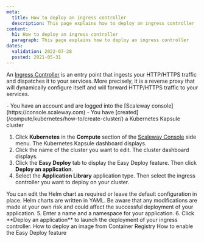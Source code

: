 ```yaml
---
meta:
  title: How to deploy an ingress controller
  description: This page explains how to deploy an ingress controller
content:
  h1: How to deploy an ingress controller
  paragraph: This page explains how to deploy an ingress controller
dates:
  validation: 2022-07-28
  posted: 2021-05-31
---
```


An [Ingress Controller](/compute/kubernetes/concepts#ingress-controller) is an entry point that ingests your HTTP/HTTPS traffic and dispatches it to your services. More precisely, it is a reverse proxy that will dynamically configure itself and will forward HTTP/HTTPS traffic to your services.

<Message type="requirement">
  - You have an account and are logged into the [Scaleway console](https://console.scaleway.com) 
  - You have [created](/compute/kubernetes/how-to/create-cluster/) a Kubernetes Kapsule cluster
</Message>

1. Click **Kubernetes** in the **Compute** section of the [Scaleway Console](https://console.scaleway.com) side menu. The Kubernetes Kapsule dashboard displays.
2. Click the name of the cluster you want to edit. The cluster dashboard displays.
3. Click the **Easy Deploy** tab to display the Easy Deploy feature. Then click **Deploy an application**.
    <Lightbox src="scaleway-kubernetes-easy-deploy-feature.webp" alt="" />
4. Select the **Application Library** application type. Then select the ingress controller you want to deploy on your cluster.
    <Lightbox src="scaleway-kubernetes-application-library.webp" alt="" />

  <Message type="tip">
  You can edit the Helm chart as required or leave the default configuration in place. Helm charts are written in YAML. Be aware that any modifications are made at your own risk and could affect the successful deployment of your application.

  </Message>
5. Enter a name and a namespace for your application. 
6. Click **Deploy an application** to launch the deployment of your ingress controller. 

<Navigation title="See Also">
  <PreviousButton to="/compute/kubernetes/how-to/deploy-image-from-container-registry/">How to deploy an image from Container Registry</PreviousButton>
  <NextButton to="/compute/kubernetes/how-to/enable-easy-deploy/">How to enable the Easy Deploy feature</NextButton>
</Navigation>

